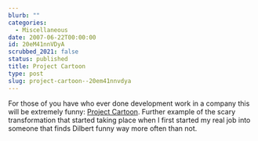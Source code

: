 ```yaml
---
blurb: ""
categories:
  - Miscellaneous
date: 2007-06-22T00:00:00
id: 20eM41nnVDyA
scrubbed_2021: false
status: published
title: Project Cartoon
type: post
slug: project-cartoon--20em41nnvdya
---
```


For those of you have who ever done development work in a company
this will be extremely funny:
[Project Cartoon](http://www.projectcartoon.com/cartoon/2). Further
example of the scary transformation that started taking place when
I first started my real job into someone that finds Dilbert funny
way more often than not.
